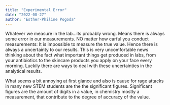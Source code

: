 ```yaml
---
title: "Experimental Error"
date: "2022-08-27"
author: "Esther-Philine Pogoda"
---
```


Whatever we measure in the lab...its probably wrong. Means there is always some error in our measurements. NO matter how carful you conduct measurements: It is impossible to measure the true value. Hence there is always a uncertainty to our results. This is very uncomfortable news thinking about the fact what important things get produced in labs, from your antibiotics to the skincare products you apply on your face every morning. Luckily there are ways to deal with these uncertainties in the analytical results.

What seems a bit annoying at first glance and also is cause for rage attacks in many new STEM students are the the significant figures.
Significant figures are the amount of digits in a value, in chemistry mostly a measurement, that contribute to the degree of accuracy of the value.